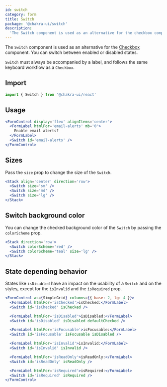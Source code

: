 ```yaml
---
id: switch
category: form
title: Switch
package: '@chakra-ui/switch'
description:
  'The Switch component is used as an alternative for the checkbox component.'
---
```


The `Switch` component is used as an alternative for the
[Checkbox](/docs/components/form/checkbox) component. You can switch between
enabled or disabled states.

<carbon-ad></carbon-ad>

`Switch` must always be accompanied by a label, and follows the same keyboard
workflow as a `Checkbox`.

## Import

```js
import { Switch } from '@chakra-ui/react'
```

## Usage

```jsx
<FormControl display='flex' alignItems='center'>
  <FormLabel htmlFor='email-alerts' mb='0'>
    Enable email alerts?
  </FormLabel>
  <Switch id='email-alerts' />
</FormControl>
```

## Sizes

Pass the `size` prop to change the size of the `Switch`.

```jsx
<Stack align='center' direction='row'>
  <Switch size='sm' />
  <Switch size='md' />
  <Switch size='lg' />
</Stack>
```

## Switch background color

You can change the checked background color of the `Switch` by passing the
`colorScheme` prop.

```jsx
<Stack direction='row'>
  <Switch colorScheme='red' />
  <Switch colorScheme='teal' size='lg' />
</Stack>
```

## State depending behavior

States like `isDisabled` have an impact on the usability of a `Switch` and on
the styles, except for the `isInvalid` and the `isRequired` prop.

```jsx
<FormControl as={SimpleGrid} columns={{ base: 2, lg: 4 }}>
  <FormLabel htmlFor='isChecked'>isChecked:</FormLabel>
  <Switch id='isChecked' isChecked />

  <FormLabel htmlFor='isDisabled'>isDisabled:</FormLabel>
  <Switch id='isDisabled' isDisabled defaultChecked />

  <FormLabel htmlFor='isFocusable'>isFocusable:</FormLabel>
  <Switch id='isFocusable' isFocusable isDisabled />

  <FormLabel htmlFor='isInvalid'>isInvalid:</FormLabel>
  <Switch id='isInvalid' isInvalid />

  <FormLabel htmlFor='isReadOnly'>isReadOnly:</FormLabel>
  <Switch id='isReadOnly' isReadOnly />

  <FormLabel htmlFor='isRequired'>isRequired:</FormLabel>
  <Switch id='isRequired' isRequired />
</FormControl>
```

